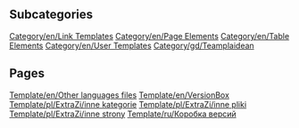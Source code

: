 
== Subcategories ==
[[Category/en/Link Templates]]
[[Category/en/Page Elements]]
[[Category/en/Table Elements]]
[[Category/en/User Templates]]
[[Category/gd/Teamplaidean]]

== Pages ==
[[Template/en/Other languages files]]
[[Template/en/VersionBox]]
[[Template/pl/ExtraZi/inne kategorie]]
[[Template/pl/ExtraZi/inne pliki]]
[[Template/pl/ExtraZi/inne strony]]
[[Template/ru/Коробка версий]]

